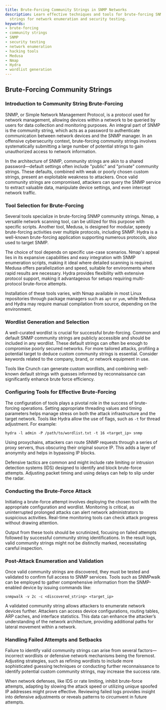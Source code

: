 ```yaml
---
title: Brute-Forcing Community Strings in SNMP Networks
description: Learn effective techniques and tools for brute-forcing SNMP community
  strings for network enumeration and security testing.
keywords:
- brute-forcing
- community strings
- SNMP
- security testing
- network enumeration
- hacking tools
- Medusa
- Nmap
- Hydra
- wordlist generation
---
```


## Brute-Forcing Community Strings

### Introduction to Community String Brute-Forcing

SNMP, or Simple Network Management Protocol, is a protocol used for network management, allowing devices within a network to be queried by users for data collection and monitoring purposes. An integral part of SNMP is the community string, which acts as a password to authenticate communication between network devices and the SNMP manager. In an offensive cybersecurity context, brute-forcing community strings involves systematically submitting a large number of potential strings to gain unauthorized access to network information.

In the architecture of SNMP, community strings are akin to a shared password—default settings often include "public" and "private" community strings. These defaults, combined with weak or poorly chosen custom strings, present an exploitable weakness to attackers. Once valid community strings are compromised, attackers can query the SNMP service to extract valuable data, manipulate device settings, and even intercept network traffic.

### Tool Selection for Brute-Forcing

Several tools specialize in brute-forcing SNMP community strings. Nmap, a versatile network scanning tool, can be utilized for this purpose with specific scripts. Another tool, Medusa, is designed for modular, speedy brute-forcing activities over multiple protocols, including SNMP. Hydra is a well-known brute-forcing application supporting numerous protocols, also used to target SNMP.

The choice of tool depends on specific use-case scenarios. Nmap's appeal lies in its expansive capabilities and easy integration with SNMP enumeration scripts, making it ideal where detailed scanning is required. Medusa offers parallelization and speed, suitable for environments where rapid results are necessary. Hydra provides flexibility with extensive protocol support, making it advantageous for setups requiring multi-protocol brute-force attempts.

Installation of these tools varies, with Nmap available in most Linux repositories through package managers such as `apt` or `yum`, while Medusa and Hydra may require manual compilation from source, depending on the environment.

### Wordlist Generation and Selection

A well-curated wordlist is crucial for successful brute-forcing. Common and default SNMP community strings are publicly accessible and should be included in any wordlist. These default strings can often be enough to compromise poorly secured networks. For more tailored attacks, profiling a potential target to deduce custom community strings is essential. Consider keywords related to the company, brand, or network equipment in use.

Tools like Crunch can generate custom wordlists, and combining well-known default strings with guesses informed by reconnaissance can significantly enhance brute force efficiency. 

### Configuring Tools for Effective Brute-Forcing

The configuration of tools plays a pivotal role in the success of brute-forcing operations. Setting appropriate threading values and timing parameters helps manage stress on both the attack infrastructure and the target network. Tools like Hydra allow the use of flags, such as `-t` for thread adjustment. For example:
```
hydra -l admin -P /path/to/wordlist.txt -t 16 <target_ip> snmp
```

Using proxychains, attackers can route SNMP requests through a series of proxy servers, thus obscuring their original source IP. This adds a layer of anonymity and helps in bypassing IP blocks.

Defensive tactics are common and might include rate limiting or intrusion detection systems (IDS) designed to identify and block brute-force attempts. Adjusting packet timing and using delays can help to slip under the radar.

### Conducting the Brute-Force Attack

Initiating a brute-force attempt involves deploying the chosen tool with the appropriate configuration and wordlist. Monitoring is critical, as uninterrupted prolonged attacks can alert network administrators to suspicious activities. Real-time monitoring tools can check attack progress without drawing attention.

Output from these tools should be scrutinized, focusing on failed attempts followed by successful community string identifications. In the result logs, valid community strings might not be distinctly marked, necessitating careful inspection.

### Post-Attack Enumeration and Validation

Once valid community strings are discovered, they must be tested and validated to confirm full access to SNMP services. Tools such as SNMPwalk can be employed to gather comprehensive information from the SNMP-enabled device by issuing commands like:
```
snmpwalk -v 2c -c <discovered_string> <target_ip>
```

A validated community string allows attackers to enumerate network devices further. Attackers can access device configurations, routing tables, ARP caches, and interface statistics. This data can enhance the attacker’s understanding of the network architecture, providing additional paths for lateral movement within a network.

### Handling Failed Attempts and Setbacks

Failure to identify valid community strings can arise from several factors—incorrect wordlists or defensive network mechanisms being the foremost. Adjusting strategies, such as refining wordlists to include more sophisticated guessing techniques or conducting further reconnaissance to identify potential custom community strings, may increase the success rate.

When network defenses, like IDS or rate limiting, inhibit brute-force attempts, adapting by slowing the attack speed or utilizing unique spoofed IP addresses might prove effective. Reviewing failed logs provides insight into defensive adjustments or reveals patterns to circumvent in future attempts.
